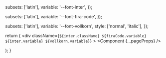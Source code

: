 
  subsets: ['latin'],
  variable: '--font-inter',
});

  subsets: ['latin'],
  variable: '--font-fira-code',
});

  subsets: ['latin'],
  variable: '--font-vollkorn',
  style: ['normal', 'italic'],
});

  return (
    <div
      className={`${inter.className} ${firaCode.variable} ${inter.variable} ${vollkorn.variable}`}
    >
      <Component {...pageProps} />
      <Analytics />
      <SpeedInsights />
    </div>

);
}
